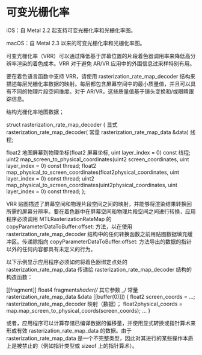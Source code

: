 # 可变光栅化率

<OrigninalPDF title="6.17 Variable Rasterization Rate" />

iOS：自 Metal 2.2 起支持可变光栅化率和光栅化率图。

macOS：自 Metal 2.3 以来的可变光栅化率和光栅化率图。

可变光栅化率（VRR）可以通过降低基于屏幕位置的片段着色器调用率来降低高分辨率渲染的着色成本。VRR 对于避免 AR/VR 应用中的外围信息过采样特别有用。

要在着色语言函数中支持 VRR，请使用 rasterization_rate_map_decoder 结构来描述每层光栅化率数据的映射。每层都包含屏幕空间中的最小质量值，并且可以具有不同的物理片段空间维度。对于 AR/VR，这些质量值基于镜头变换和/或眼睛跟踪信息。

结构光栅化率地图数据；

struct rasterization_rate_map_decoder { 显式 rasterization_rate_map_decoder( 常量 rasterization_rate_map_data &data) 线程;

float2 地图屏幕到物理坐标(float2 屏幕坐标, uint layer_index = 0) const 线程; uint2 map_screen_to_physical_coordinates(uint2 screen_coordinates, uint layer_index = 0) const thread; float2 map_physical_to_screen_coordinates(float2physical_coordinates, uint layer_index = 0) const thread; uint2 map_physical_to_screen_coordinates(uint2physical_coordinates, uint layer_index = 0) const thread; };

VRR 贴图描述了屏幕空间和物理片段空间之间的映射，并能够将渲染结果转换回所需的屏幕分辨率。要在着色器中在屏幕空间和物理片段空间之间进行转换，应用程序必须调用 MTLRasterizationRateMap 的 copyParameterDataToBuffer:offset: 方法，以在使用 rasterization_rate_map_decoder 结构中的任何转换函数之前用贴图数据填充缓冲区。传递除指向 copyParameterDataToBuffer:offset: 方法导出的数据的指针以外的任何内容都具有未定义的行为。

以下示例显示应用程序必须如何将着色器绑定点处的 rasterization_rate_map_data 传递给 rasterization_rate_map_decoder 结构的构造函数：

[[fragment]] float4 fragment*shader(/* 其它参数 \_/ 常量 rasterization_rate_map_data &data [[buffer(0)]]) { float2 screen_coords = ...; rasterization_rate_map_decoder 映射（数据）； float2physical_coords = map.map_screen_to_physical_coords(screen_coords); ... }

或者，应用程序可以计算存储已编译数据的偏移量，并使用显式转换或指针算术来形成有效 rasterization_rate_map_data 的数据。由于 rasterization_rate_map_data 是一个不完整类型，因此对其进行的某些操作本质上是被禁止的（例如指针类型或 sizeof 上的指针算术）。
